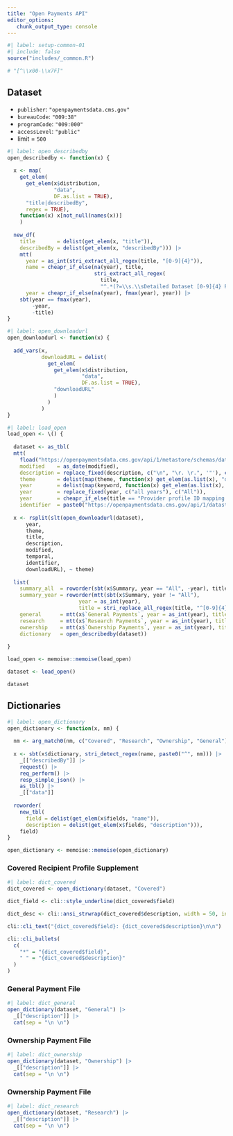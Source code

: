 ```yaml
---
title: "Open Payments API"
editor_options: 
   chunk_output_type: console
---
```

```r
#| label: setup-common-01
#| include: false
source("includes/_common.R")

# "[^\\x00-\\x7F]"
```

## Dataset

   * `publisher`: `"openpaymentsdata.cms.gov"`
   * `bureauCode`: `"009:38"`
   * `programCode`: `"009:000"`
   * `accessLevel`: `"public"`
   * limit = `500`

```r
#| label: open_describedby
open_describedby <- function(x) {
  
  x <- map(
    get_elem(
      get_elem(x$distribution, 
               "data", 
               DF.as.list = TRUE),
      "title|describedBy",
      regex = TRUE), 
    function(x) x[not_null(names(x))]
    )
  
  new_df(
    title       = delist(get_elem(x, "title")),
    describedBy = delist(get_elem(x, "describedBy"))) |>
    mtt(
      year = as_int(stri_extract_all_regex(title, "[0-9]{4}")),
      name = cheapr_if_else(na(year), title,
                            stri_extract_all_regex(
                              title, 
                              "^.*(?=\\s.\\sDetailed Dataset [0-9]{4} Reporting Year)")),
      year = cheapr_if_else(na(year), fmax(year), year)) |>
    sbt(year == fmax(year), 
        -year, 
        -title)
}
```


```r
#| label: open_downloadurl
open_downloadurl <- function(x) {
  
  add_vars(x, 
           downloadURL = delist(
             get_elem(
               get_elem(x$distribution, 
                        "data", 
                        DF.as.list = TRUE),
               "downloadURL"
               )
             )
           )
}
```


```r
#| label: load_open
load_open <- \() {
  
  dataset <- as_tbl(
  mtt(
    fload("https://openpaymentsdata.cms.gov/api/1/metastore/schemas/dataset/items?show-reference-ids"), 
    modified    = as_date(modified), 
    description = replace_fixed(description, c("\n", "\r. \r.", '"'), c(". ", "", "")),
    theme       = delist(map(theme, function(x) get_elem(as.list(x), "data"))), 
    year        = delist(map(keyword, function(x) get_elem(as.list(x), "data"))), 
    year        = replace_fixed(year, c("all years"), c("All")),
    year        = cheapr_if_else(title == "Provider profile ID mapping table", "All", year),
    identifier  = paste0("https://openpaymentsdata.cms.gov/api/1/datastore/query/", identifier, "/0")))
  
  x <- rsplit(slt(open_downloadurl(dataset),
      year,
      theme,
      title,
      description,
      modified,
      temporal,
      identifier,
      downloadURL), ~ theme)
  
  list(
    summary_all  = roworder(sbt(x$Summary, year == "All", -year), title),
    summary_year = roworder(mtt(sbt(x$Summary, year != "All"), 
                       year = as_int(year),
                       title = stri_replace_all_regex(title, "^[0-9]{4} ", "")), title, -year),
    general      = mtt(x$`General Payments`, year = as_int(year), title = NULL),
    research     = mtt(x$`Research Payments`, year = as_int(year), title = NULL),
    ownership    = mtt(x$`Ownership Payments`, year = as_int(year), title = NULL),
    dictionary   = open_describedby(dataset))
  
}

load_open <- memoise::memoise(load_open)

dataset <- load_open()

dataset
```

## Dictionaries

```r
#| label: open_dictionary
open_dictionary <- function(x, nm) {
  
  nm <- arg_match0(nm, c("Covered", "Research", "Ownership", "General"))  
  
  x <- sbt(x$dictionary, stri_detect_regex(name, paste0("^", nm))) |> 
    _[["describedBy"]] |> 
    request() |> 
    req_perform() |> 
    resp_simple_json() |> 
    as_tbl() |> 
    _[["data"]]
  
  roworder(
    new_tbl(
      field = delist(get_elem(x$fields, "name")),
      description = delist(get_elem(x$fields, "description"))), 
    field)
}

open_dictionary <- memoise::memoise(open_dictionary)
```

### Covered Recipient Profile Supplement

```r
#| label: dict_covered
dict_covered <- open_dictionary(dataset, "Covered")

dict_field <- cli::style_underline(dict_covered$field)

dict_desc <- cli::ansi_strwrap(dict_covered$description, width = 50, indent = 2, exdent = 2)

cli::cli_text("{dict_covered$field}: {dict_covered$description}\n\n")

cli::cli_bullets(
  c(
    "*" = "{dict_covered$field}",
    " " = "{dict_covered$description}"
  )
)
```

### General Payment File

```r
#| label: dict_general
open_dictionary(dataset, "General") |> 
  _[["description"]] |> 
  cat(sep = "\n \n")
```

### Ownership Payment File

```r
#| label: dict_ownership
open_dictionary(dataset, "Ownership") |> 
  _[["description"]] |> 
  cat(sep = "\n \n")
```

### Ownership Payment File

```r
#| label: dict_research
open_dictionary(dataset, "Research") |> 
  _[["description"]] |> 
  cat(sep = "\n \n")
```
